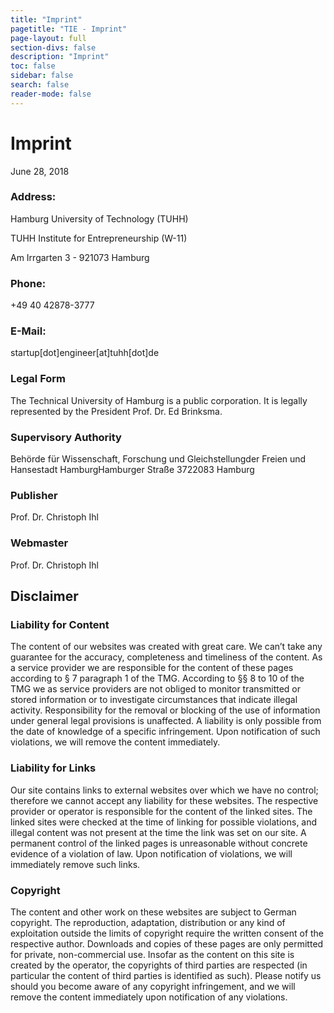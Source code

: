 ```yaml
---
title: "Imprint"
pagetitle: "TIE - Imprint"
page-layout: full
section-divs: false
description: "Imprint"
toc: false
sidebar: false
search: false
reader-mode: false
---
```


# Imprint

June 28, 2018

### Address:
Hamburg University of Technology (TUHH)

TUHH Institute for Entrepreneurship (W-11)

Am Irrgarten 3 - 921073 Hamburg

### Phone:
+49 40 42878-3777

### E-Mail:
startup[dot]engineer[at]tuhh[dot]de

### Legal Form
The Technical University of Hamburg is a public corporation. It is legally represented by the President Prof. Dr. Ed Brinksma.

### Supervisory Authority 
Behörde für Wissenschaft, Forschung und Gleichstellungder Freien und Hansestadt HamburgHamburger Straße 3722083 Hamburg

### Publisher
Prof. Dr. Christoph Ihl

### Webmaster
Prof. Dr. Christoph Ihl

## Disclaimer

### Liability for Content
The content of our websites was created with great care. We can’t take any guarantee for the accuracy, completeness and timeliness of the content. As a service provider we are responsible for the content of these pages according to § 7 paragraph 1 of the TMG. According to §§ 8 to 10 of the TMG we as service providers are not obliged to monitor transmitted or stored information or to investigate circumstances that indicate illegal activity. Responsibility for the removal or blocking of the use of information under general legal provisions is unaffected. A liability is only possible from the date of knowledge of a specific infringement. Upon notification of such violations, we will remove the content immediately.

### Liability for Links
Our site contains links to external websites over which we have no control; therefore we cannot accept any liability for these websites. The respective provider or operator is responsible for the content of the linked sites. The linked sites were checked at the time of linking for possible violations, and illegal content was not present at the time the link was set on our site. A permanent control of the linked pages is unreasonable without concrete evidence of a violation of law. Upon notification of violations, we will immediately remove such links.

### Copyright
The content and other work on these websites are subject to German copyright. The reproduction, adaptation, distribution or any kind of exploitation outside the limits of copyright require the written consent of the respective author. Downloads and copies of these pages are only permitted for private, non-commercial use. Insofar as the content on this site is created by the operator, the copyrights of third parties are respected (in particular the content of third parties is identified as such). Please notify us should you become aware of any copyright infringement, and we will remove the content immediately upon notification of any violations.
